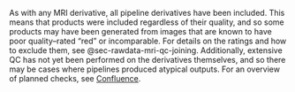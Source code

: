 As with any MRI derivative, all pipeline derivatives have been included. This means that products were included regardless of their quality, and so some products may have been generated from images that are known to have poor quality--rated "red" or incomparable. For details on the ratings and how to exclude them, see @sec-rawdata-mri-qc-joining. Additionally, extensive QC has not yet been performed on the derivatives themselves, and so there may be cases where pipelines produced atypical outputs. For an overview of planned checks, see [Confluence](https://a2cps.atlassian.net/wiki/spaces/DOC/pages/262471688/Image+Processing+Checks). 
